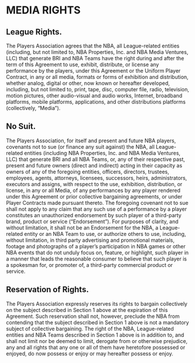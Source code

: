 # MEDIA RIGHTS

## League Rights.

The Players Association agrees that the NBA, all League-related entities (including, but not limited to, NBA Properties, Inc. and NBA Media Ventures, LLC) that generate BRI and NBA Teams have the right during and after the term of this Agreement to use, exhibit, distribute, or license any performance by the players, under this Agreement or the Uniform Player Contract, in any or all media, formats or forms of exhibition and distribution, whether analog, digital or other, now known or hereafter developed, including, but not limited to, print, tape, disc, computer file, radio, television, motion pictures, other audio-visual and audio works, Internet, broadband platforms, mobile platforms, applications, and other distributions platforms (collectively, "Media").

## No Suit.

The Players Association, for itself and present and future NBA players, covenants not to sue (or finance any suit against) the NBA, all League- related entities (including NBA Properties, Inc. and NBA Media Ventures, LLC) that generate BRI and all NBA Teams, or, any of their respective past, present and future owners (direct and indirect) acting in their capacity as owners of any of the foregoing entities, officers, directors, trustees, employees, agents, attorneys, licensees, successors, heirs, administrators, executors and assigns, with respect to the use, exhibition, distribution, or license, in any or all Media, of any performances by any player rendered under this Agreement or prior collective bargaining agreements, or under Player Contracts made pursuant thereto. The foregoing covenant not to sue shall not apply to any claim that any such use of a performance by a player constitutes an unauthorized endorsement by such player of a third-party brand, product or service ("Endorsement"). For purposes of clarity, and without limitation, it shall not be an Endorsement for the NBA, a League-related entity or an NBA Team to use, or authorize others to use, including, without limitation, in third party advertising and promotional materials, footage and photographs of a player's participation in NBA games or other NBA events that do not unduly focus on, feature, or highlight, such player in a manner that leads the reasonable consumer to believe that such player is a spokesman for, or promoter of, a third-party commercial product or service.

## Reservation of Rights.

The Players Association expressly reserves its rights to bargain collectively on the subject described in Section 1 above at the expiration of this Agreement. Such reservation shall not, however, preclude the NBA from contending that the subject described in Section 1 above is not a mandatory subject of collective bargaining. The right of the NBA, League-related entities and NBA Teams described in Section 1 above is in addition to, and shall not limit nor be deemed to limit, derogate from or otherwise prejudice, any and all rights that any one or all of them have heretofore possessed or enjoyed, do now possess or enjoy or may hereafter possess or enjoy.